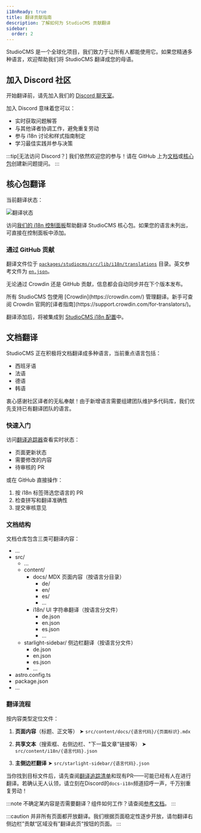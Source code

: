 ```yaml
---
i18nReady: true
title: 翻译贡献指南
description: 了解如何为 StudioCMS 贡献翻译
sidebar:
  order: 2
---
```



StudioCMS 是一个全球化项目，我们致力于让所有人都能使用它。如果您精通多种语言，欢迎帮助我们将 StudioCMS 翻译成您的母语。

## 加入 Discord 社区

开始翻译前，请先加入我们的 [Discord 聊天室](https://chat.studiocms.dev)。

加入 Discord 意味着您可以：
- 实时获取问题解答
- 与其他译者协调工作，避免重复劳动
- 参与 i18n 讨论和样式指南制定
- 学习最佳实践并参与决策

:::tip[无法访问 Discord？]
我们依然欢迎您的参与！请在 GitHub 上为[文档](https://github.com/withstudiocms/docs/issues/new/choose)或[核心包](https://github.com/withstudiocms/studiocms/issues/new/choose)创建新问题提问。
:::

## 核心包翻译

当前翻译状态：

<img src="https://badges.awesome-crowdin.com/translation-16993424-776180-update.png" alt="翻译状态" />

访问[我们的 i18n 控制面板](https://i18n.studiocms.dev)帮助翻译 StudioCMS 核心包。如果您的语言未列出，可直接在控制面板中添加。

### 通过 GitHub 贡献
翻译文件位于 [`packages/studiocms/src/lib/i18n/translations`](https://github.com/withstudiocms/studiocms/tree/main/packages/studiocms/src/lib/i18n/translations/) 目录。英文参考文件为 [`en.json`](https://github.com/withstudiocms/studiocms/blob/main/packages/studiocms/src/lib/i18n/translations/en.json)。

无论通过 Crowdin 还是 GitHub 贡献，信息都会自动同步并在下个版本发布。

<ReadMore>
所有 StudioCMS 包使用 [Crowdin](https://crowdin.com/) 管理翻译。新手可查阅 Crowdin 官网的[译者指南](https://support.crowdin.com/for-translators/)。
</ReadMore>

翻译添加后，将被集成到 [StudioCMS i18n 配置](https://github.com/withstudiocms/studiocms/blob/main/packages/studiocms/src/lib/i18n/index.ts#L8)中。

## 文档翻译

StudioCMS 正在积极将文档翻译成多种语言，当前重点语言包括：

- 西班牙语
- 法语
- 德语
- 韩语

衷心感谢社区译者的无私奉献！由于新增语言需要组建团队维护多代码库，我们优先支持已有翻译团队的语言。

### 快速入门

访问[翻译追踪器](https://i18n.docs.studiocms.dev)查看实时状态：
- 页面更新状态
- 需要修改的内容
- 待审核的 PR

或在 GitHub 直接操作：
1. 按 i18n 标签筛选您语言的 PR
2. 检查拼写和翻译准确性
3. 提交审核意见

### 文档结构

文档仓库包含三类可翻译内容：

<FileTree>

- ...
- src/
  - ...
  - content/
    - docs/ MDX 页面内容（按语言分目录）
      - de/
      - en/
      - es/
      - ...
    - i18n/ UI 字符串翻译（按语言分文件）
      - de.json
      - en.json
      - es.json
      - ...
  - starlight-sidebar/ 侧边栏翻译（按语言分文件）
    - de.json
    - en.json
    - es.json
    - ...
- astro.config.ts
- package.json
- ...

</FileTree>

### 翻译流程

按内容类型定位文件：
1. **页面内容**（标题、正文等）
   ➤ `src/content/docs/{语言代码}/{页面标识}.mdx`
   
2. **共享文本**（搜索框、右侧边栏、"下一篇文章"链接等）
   ➤ `src/content/i18n/{语言代码}.json`
   
3. **主侧边栏翻译**
   ➤ `src/starlight-sidebar/{语言代码}.json`

当你找到目标文件后，请先查阅[翻译追踪清单](https://i18n.docs.studiocms.dev/)和现有PR——可能已经有人在进行翻译。若确认无人认领，请立刻在Discord的`docs-i18n`频道招呼一声，千万别重复劳动！

:::note
不确定某内容是否需要翻译？组件如何工作？请查阅[参考文档](/zh-CN/config-reference/)。
:::

:::caution
并非所有页面都开放翻译。我们根据页面稳定性逐步开放，请勿翻译右侧边栏”贡献“区域没有”翻译此页“按钮的页面。
:::